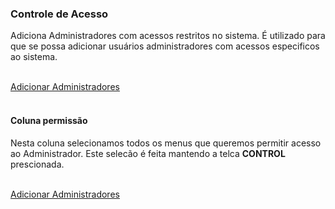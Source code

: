 === Controle de Acesso ===

Adiciona Administradores com acessos restritos no sistema. 
É utilizado para que se possa adicionar usuários administradores com acessos especificos ao sistema.

<br>
[[/images/admin-3.png|Adicionar Administradores]]<br>
<br>


==== Coluna permissão ====

Nesta coluna selecionamos todos os menus que queremos permitir acesso ao Administrador. Este selecão é feita mantendo a telca '''CONTROL''' prescionada.

<br>
[[/images/admin-4.png|Adicionar Administradores]]<br>
<br>
